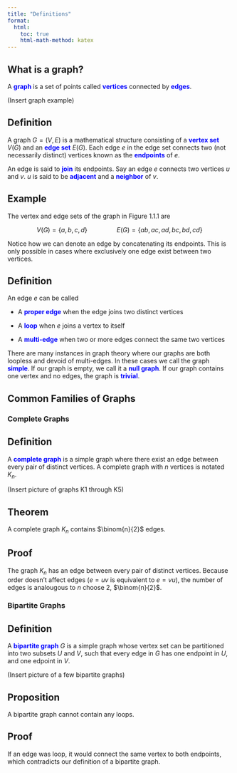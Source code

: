 ```yaml
---
title: "Definitions"
format:
  html:
    toc: true
    html-math-method: katex
---
```


## What is a graph?

A [**graph**]{style="color: blue"} is a set of points called [**vertices**]{style="color: blue"} connected by [**edges**]{style="color:blue"}.

(Insert graph example)

::: {.callout-note icon="false"}
## Definition

A graph $G = (V,E)$ is a mathematical structure consisting of a [**vertex set**]{style="color: blue"} $V(G)$ and an [**edge set**]{style="color: blue"} $E(G)$. Each edge $e$ in the edge set connects two (not necessarily distinct) vertices known as the [**endpoints**]{style="color: blue"} of $e$.
:::

An edge is said to [**join**]{style="color: blue"} its endpoints. Say an edge $e$ connects two vertices $u$ and $v$. $u$ is said to be [**adjacent**]{style="color: blue"} and a [**neighbor**]{style="color: blue"} of $v$.

::: {.callout-note icon="false"}
## Example

The vertex and edge sets of the graph in Figure 1.1.1 are

$$
V(G) = \{a,b,c,d\} \quad\quad\quad\quad E(G) = \{ab,ac,ad,bc,bd,cd\}
$$

Notice how we can denote an edge by concatenating its endpoints. This is only possible in cases where exclusively one edge exist between two vertices.
:::

::: {.callout-note icon="false"}
## Definition

An edge $e$ can be called

-   A [**proper edge**]{style="color: blue"} when the edge joins two distinct vertices

-   A [**loop**]{style="color: blue"} when $e$ joins a vertex to itself

-   A [**multi-edge**]{style="color: blue"} when two or more edges connect the same two vertices
:::

There are many instances in graph theory where our graphs are both loopless and devoid of multi-edges. In these cases we call the graph [**simple**]{style="color: blue"}. If our graph is empty, we call it a [**null graph**]{style="color: blue"}. If our graph contains one vertex and no edges, the graph is [**trivial**]{style="color: blue"}.

## Common Families of Graphs

### Complete Graphs

::: {.callout-note icon="false"}
## Definition

A [**complete graph**]{style="color: blue"} is a simple graph where there exist an edge between every pair of distinct vertices. A complete graph with $n$ vertices is notated $K_n$.
:::

(Insert picture of graphs K1 through K5)

::: {.callout-note icon="false"}
## Theorem

A complete graph $K_n$ contains $\binom{n}{2}$ edges.
:::

::: {.callout-note icon="false"}
## Proof

The graph $K_n$ has an edge between every pair of distinct vertices. Because order doesn't affect edges ($e = uv$ is equivalent to $e = vu$), the number of edges is analougous to $n$ choose $2$, $\binom{n}{2}$.
:::

### Bipartite Graphs

::: {.callout-note icon="false"}
## Definition

A [**bipartite graph**]{style="color: blue"} $G$ is a simple graph whose vertex set can be partitioned into two subsets $U$ and $V$, such that every edge in $G$ has one endpoint in $U$, and one edpoint in $V$.
:::

(Insert picture of a few bipartite graphs)

::: {.callout-note icon="false"}
## Proposition

A bipartite graph cannot contain any loops.
:::

::: {.callout-note icon="false"}
## Proof

If an edge was loop, it would connect the same vertex to both endpoints, which contradicts our definition of a bipartite graph.
:::
